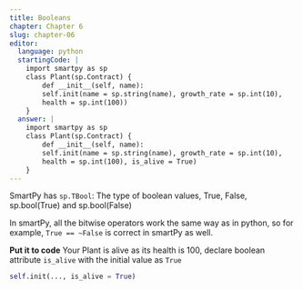 ```yaml
---
title: Booleans
chapter: Chapter 6
slug: chapter-06
editor:
  language: python
  startingCode: |
    import smartpy as sp
    class Plant(sp.Contract) {
        def __init__(self, name):
        self.init(name = sp.string(name), growth_rate = sp.int(10),
        health = sp.int(100))
    }
  answer: |  
    import smartpy as sp
    class Plant(sp.Contract) {
        def __init__(self, name):
        self.init(name = sp.string(name), growth_rate = sp.int(10),
        health = sp.int(100), is_alive = True)
    }
---
```


SmartPy has `sp.TBool`: The type of boolean values, True, False, sp.bool(True) and sp.bool(False)

In smartPy, all the bitwise operators work the same way as in python, so for example, `True == ~False` is correct in smartPy as well.

**Put it to code**
Your Plant is alive as its health is 100, declare boolean attribute `is_alive` with the initial value as `True`

```python
self.init(..., is_alive = True)
```